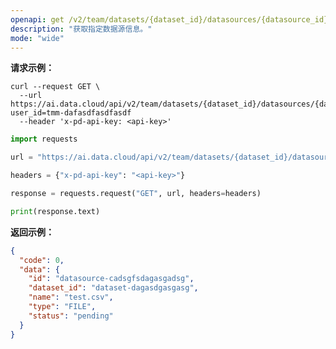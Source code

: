 ```yaml
---
openapi: get /v2/team/datasets/{dataset_id}/datasources/{datasource_id}
description: "获取指定数据源信息。"
mode: "wide"
---
```


**请求示例：**
<CodeGroup>
```curl cURL
curl --request GET \
  --url https://ai.data.cloud/api/v2/team/datasets/{dataset_id}/datasources/{datasource_id}?user_id=tmm-dafasdfasdfasdf
  --header 'x-pd-api-key: <api-key>'
```

```python Python
import requests

url = "https://ai.data.cloud/api/v2/team/datasets/{dataset_id}/datasources/{datasource_id}?user_id=tmm-dafasdfasdfasdf"

headers = {"x-pd-api-key": "<api-key>"}

response = requests.request("GET", url, headers=headers)

print(response.text)
```
</CodeGroup>

**返回示例：**

```json 200
{
  "code": 0,
  "data": {
    "id": "datasource-cadsgfsdagasgadsg",
    "dataset_id": "dataset-dagasdgasgasg",
    "name": "test.csv",
    "type": "FILE",
    "status": "pending"
  }
}
```
